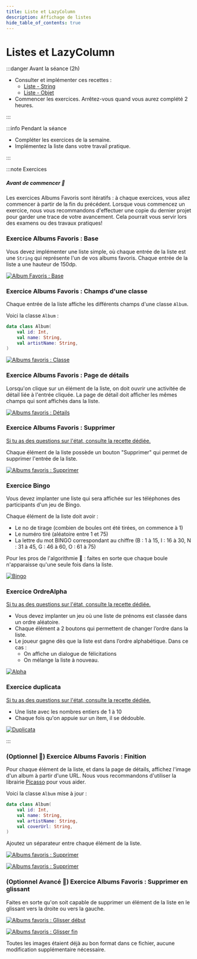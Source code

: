 ```yaml
---
title: Liste et LazyColumn
description: Affichage de listes
hide_table_of_contents: true
---
```


# Listes et LazyColumn

<Row>

<Column>

:::danger Avant la séance (2h)

- Consulter et implémenter ces recettes :
  - [Liste - String](../02-recettes/liste1.mdx)
  - [Liste - Objet](../02-recettes/liste2.mdx)
- Commencer les exercices. Arrêtez-vous quand vous aurez complété 2 heures.

:::

</Column>

<Column>

:::info Pendant la séance

- Compléter les exercices de la semaine. 
- Implémentez la liste dans votre travail pratique.

:::

</Column>

</Row>

:::note Exercices

##### Avant de commencer 🤔

Les exercices Albums Favoris sont itératifs : à chaque exercices, vous allez commencer à partir de la fin du précédent. Lorsque vous commencez un exercice, nous vous recommandons d'effectuer une copie du dernier projet pour garder une trace de votre avancement. Cela pourrait vous servir lors des examens ou des travaux pratiques!

### Exercice Albums Favoris : Base

<Row>

<Column size="9" >

Vous devez implémenter une liste simple, où chaque entrée de la liste est une `String` qui représente l'un de vos albums favoris. Chaque entrée de la liste a une hauteur de 150dp.

</Column>
<Column size="3" >

[![Album Favoris : Base](_7.1-recycler/albums_favoris_base.png)](_7.1-recycler/albums_favoris_base.png)

</Column>

</Row>

### Exercice Albums Favoris : Champs d'une classe

<Row>

<Column size="9" >

Chaque entrée de la liste affiche les différents champs d'une classe `Album`.

Voici la classe `Album` :

```kotlin
data class Album(
    val id: Int,
    val name: String,
    val artistName: String,
)
```

</Column>
<Column size="3" >

[![Albums favoris : Classe](_7.1-recycler/albums_favoris_classe.png)](_7.1-recycler/albums_favoris_classe.png)

</Column>

</Row>

### Exercice Albums Favoris : Page de détails

<Row>

<Column size="9" >

Lorsqu'on clique sur un élément de la liste, on doit ouvrir une activitée de détail liée à l'entrée cliquée. La page de détail doit afficher les mêmes champs qui sont affichés dans la liste.

</Column>
<Column size="3" >

[![Albums favoris : Détails](_7.1-recycler/albums_favoris_details.png)](_7.1-recycler/albums_favoris_details.png)

</Column>

</Row>

### Exercice Albums Favoris : Supprimer

[Si tu as des questions sur l'état, consulte la recette dédiée.](../02-recettes/gestion-etat.md)

<Row>

<Column size="9" >

Chaque élément de la liste possède un bouton "Supprimer" qui permet de supprimer l'entrée de la liste.

</Column>
<Column size="3" >

[![Albums favoris : Supprimer](_7.1-recycler/albums_favoris_supprimer.png)](_7.1-recycler/albums_favoris_supprimer.png)

</Column>
</Row>

### Exercice Bingo

<Row>

<Column size="9">

Vous devez implanter une liste qui sera affichée sur les téléphones des participants d'un jeu de Bingo.

Chaque élément de la liste doit avoir :

- Le no de tirage (combien de boules ont été tirées, on commence à 1)
- Le numéro tiré (aléatoire entre 1 et 75)
- La lettre du mot BINGO correspondant au chiffre (B : 1 à 15, I : 16 à 30, N : 31 à 45, G : 46 à 60, O : 61 à 75)

Pour les pros de l'algorithmie 💪 : faites en sorte que chaque boule n'apparaisse qu'une seule fois dans la liste.

</Column>

<Column size="3" >

[![Bingo](_7.1-recycler/bingo.png)](_7.1-recycler/bingo.png)

</Column>

</Row>

### Exercice OrdreAlpha

[Si tu as des questions sur l'état, consulte la recette dédiée.](../02-recettes/gestion-etat.md)

<Row>

<Column size="6" >

- Vous devez implanter un jeu où une liste de prénoms est classée dans un ordre aléatoire.
- Chaque élément a 2 boutons qui permettent de changer l’ordre dans la liste.
- Le joueur gagne dès que la liste est dans l’ordre alphabétique. Dans ce cas :
  - On affiche un dialogue de félicitations
  - On mélange la liste à nouveau.

</Column>

<Column size="6">

[![Alpha](_7.1-recycler/ordre_alpha.png)](_7.1-recycler/ordre_alpha.png)

</Column>

</Row>

### Exercice duplicata

[Si tu as des questions sur l'état, consulte la recette dédiée.](../02-recettes/gestion-etat.md)

<Row>

<Column size="9" >

- Une liste avec les nombres entiers de 1 à 10
- Chaque fois qu'on appuie sur un item, il se dédouble.

</Column>

<Column size="3">

[![Duplicata](_7.1-recycler/duplicata.png)](_7.1-recycler/duplicata.png)

</Column>

</Row>

:::

### (Optionnel 💪) Exercice Albums Favoris : Finition

<Row>

<Column size="6" >

Pour chaque élément de la liste, et dans la page de détails, affichez l'image d'un album à partir d'une URL. Nous vous recommandons d'utiliser la librairie [Picasso](https://square.github.io/picasso/) pour vous aider.

Voici la classe `Album` mise à jour :

```kotlin
data class Album(
    val id: Int,
    val name: String,
    val artistName: String,
    val coverUrl: String,
)
```

Ajoutez un séparateur entre chaque élément de la liste.

</Column>
<Column size="3" >

[![Albums favoris : Supprimer](_7.1-recycler/albums_favoris_finition_item.png)](_7.1-recycler/albums_favoris_finition_item.png)

</Column>
<Column size="3" >

[![Albums favoris : Supprimer](_7.1-recycler/albums_favoris_finition_details.png)](_7.1-recycler/albums_favoris_finition_details.png)

</Column>
</Row>

### (Optionnel Avancé 💪) Exercice Albums Favoris : Supprimer en glissant

<Row>

<Column size="6" >

Faites en sorte qu'on soit capable de supprimer un élément de la liste en le glissant vers la droite ou vers la gauche.

</Column>
<Column size="3" >

[![Albums favoris : Glisser début](_7.1-recycler/albums_favoris_glisser_debut.png)](_7.1-recycler/albums_favoris_glisser_debut.png)

</Column>
<Column size="3" >

[![Albums favoris : Glisser fin](_7.1-recycler/albums_favoris_glisser_fin.png)](_7.1-recycler/albums_favoris_glisser_fin.png)

</Column>
</Row>

Toutes les images étaient déjà au bon format dans ce fichier, aucune modification supplémentaire nécessaire.
